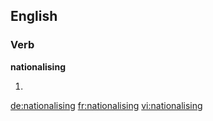 ==English==

===Verb===
'''nationalising'''

# {{present participle of|[[nationalise]]}}

[[de:nationalising]]
[[fr:nationalising]]
[[vi:nationalising]]
